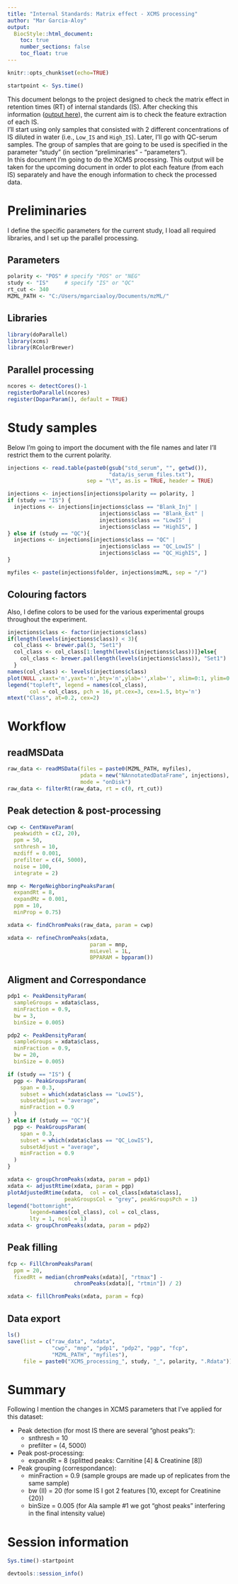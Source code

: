 ```yaml
---
title: "Internal Standards: Matrix effect - XCMS processing"
author: "Mar Garcia-Aloy"
output: 
  BiocStyle::html_document:
    toc: true
    number_sections: false
    toc_float: true
---
```



```r
knitr::opts_chunk$set(echo=TRUE)

startpoint <- Sys.time()
```


This document belongs to the project designed to check the matrix effect 
in retention times (RT) of internal standards (IS). After checking this 
information ([output here](RT_matrix_effect.Rmd)), the current aim is to 
check the feature extraction of each IS.     
I'll start using only samples that consisted with 2 different 
concentrations of IS diluted in water (i.e., `Low_IS` and `High_IS`). 
Later, I'll go with QC-serum samples. The group of samples that are going 
to be used is specified in the parameter "study" (in section 
"preliminaries" - "parameters").  
In this document I'm going to do the XCMS processing. This output will be 
taken for the upcoming document in order to plot each feature 
(from each IS) separately and have the enough information to check the 
processed data.  

# Preliminaries
I define the specific parameters for the current study, I load all 
required libraries, and I set up the parallel processing.

## Parameters
```r
polarity <- "POS" # specify "POS" or "NEG"
study <- "IS"     # specify "IS" or "QC"
rt_cut <- 340
MZML_PATH <- "C:/Users/mgarciaaloy/Documents/mzML/"
```

## Libraries
```r
library(doParallel)
library(xcms)
library(RColorBrewer)
```

## Parallel processing
```r
ncores <- detectCores()-1
registerDoParallel(ncores)
register(DoparParam(), default = TRUE)
```


# Study samples
Below I'm going to import the document with the file names and later I'll 
restrict them to the current polarity.  

```r
injections <- read.table(paste0(gsub("std_serum", "", getwd()), 
                                "data/is_serum_files.txt"), 
                         sep = "\t", as.is = TRUE, header = TRUE)

injections <- injections[injections$polarity == polarity, ]
if (study == "IS") {
  injections <- injections[injections$class == "Blank_Inj" |
                             injections$class == "Blank_Ext" |
                             injections$class == "LowIS" | 
                             injections$class == "HighIS", ]
} else if (study == "QC"){
  injections <- injections[injections$class == "QC" | 
                             injections$class == "QC_LowIS" |
                             injections$class == "QC_HighIS", ]
}

myfiles <- paste(injections$folder, injections$mzML, sep = "/") 
```

## Colouring factors
Also, I define colors to be used for the various experimental groups 
throughout the experiment.
```r
injections$class <- factor(injections$class)
if(length(levels(injections$class)) < 3){
  col_class <- brewer.pal(3, "Set1")
  col_class <- col_class[1:length(levels(injections$class))]}else{
    col_class <- brewer.pal(length(levels(injections$class)), "Set1")
  }
names(col_class) <- levels(injections$class)
plot(NULL ,xaxt='n',yaxt='n',bty='n',ylab='',xlab='', xlim=0:1, ylim=0:1)
legend("topleft", legend = names(col_class),
       col = col_class, pch = 16, pt.cex=3, cex=1.5, bty='n')
mtext("Class", at=0.2, cex=2)
```


# Workflow
## readMSData
```r
raw_data <- readMSData(files = paste0(MZML_PATH, myfiles), 
                       pdata = new("NAnnotatedDataFrame", injections),
                       mode = "onDisk")
raw_data <- filterRt(raw_data, rt = c(0, rt_cut))
```

## Peak detection & post-processing
```r
cwp <- CentWaveParam(
  peakwidth = c(2, 20), 
  ppm = 50, 
  snthresh = 10,
  mzdiff = 0.001,
  prefilter = c(4, 5000),
  noise = 100,
  integrate = 2)

mnp <- MergeNeighboringPeaksParam(
  expandRt = 8, 
  expandMz = 0.001, 
  ppm = 10,
  minProp = 0.75)

xdata <- findChromPeaks(raw_data, param = cwp)

xdata <- refineChromPeaks(xdata,
                          param = mnp, 
                          msLevel = 1L,
                          BPPARAM = bpparam())
```

## Aligment and Correspondance
```r
pdp1 <- PeakDensityParam(
  sampleGroups = xdata$class, 
  minFraction = 0.9, 
  bw = 3,
  binSize = 0.005)

pdp2 <- PeakDensityParam(
  sampleGroups = xdata$class, 
  minFraction = 0.9, 
  bw = 20,
  binSize = 0.005)

if (study == "IS") {
  pgp <- PeakGroupsParam(
    span = 0.3,
    subset = which(xdata$class == "LowIS"),  
    subsetAdjust = "average",
    minFraction = 0.9 
  ) 
} else if (study == "QC"){
  pgp <- PeakGroupsParam(
    span = 0.3,
    subset = which(xdata$class == "QC_LowIS"),  
    subsetAdjust = "average",
    minFraction = 0.9 
  ) 
}

xdata <- groupChromPeaks(xdata, param = pdp1)
xdata <- adjustRtime(xdata, param = pgp)
plotAdjustedRtime(xdata,  col = col_class[xdata$class],
                  peakGroupsCol = "grey", peakGroupsPch = 1)
legend("bottomright",
       legend=names(col_class), col = col_class,
       lty = 1, ncol = 1)
xdata <- groupChromPeaks(xdata, param = pdp2)
```

## Peak filling
```r
fcp <- FillChromPeaksParam(
  ppm = 20, 
  fixedRt = median(chromPeaks(xdata)[, "rtmax"] -
                     chromPeaks(xdata)[, "rtmin"]) / 2)

xdata <- fillChromPeaks(xdata, param = fcp)
```

## Data export
```r
ls()
save(list = c("raw_data", "xdata", 
              "cwp", "mnp", "pdp1", "pdp2", "pgp", "fcp",
              "MZML_PATH", "myfiles"), 
     file = paste0("XCMS_processing_", study, "_", polarity, ".Rdata"))
```

# Summary
Following I mention the changes in XCMS parameters that I've applied for 
this dataset:  

- Peak detection (for most IS there are several "ghost peaks"):  
  - snthresh = 10  
  - prefilter = (4, 5000)  

- Peak post-processing:  
  - expandRt = 8 (splitted peaks: Carnitine [4] & Creatinine [8])

- Peak grouping (correspondance):   
  - minFraction = 0.9 (sample groups are made up of replicates from the same sample)    
  - bw (II) = 20 (for some IS I got 2 features [10, except for Creatinine {20})    
  - binSize = 0.005 (for Ala sample #1 we got "ghost peaks" interfering in the final intensity value)  


# Session information
```r
Sys.time()-startpoint

devtools::session_info()
```

